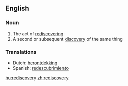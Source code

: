 ==English==

===Noun===
{{en-noun|rediscoveries}}

# The act of [[rediscover]]ing
# A second or subsequent [[discovery]] of the same thing

===Translations===
* Dutch: [[herontdekking]] {{f}}
* Spanish: [[redescubrimiento]] {{m}}

[[hu:rediscovery]]
[[zh:rediscovery]]